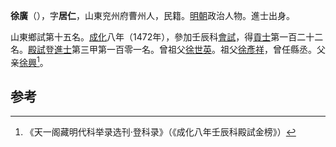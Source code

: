 '''徐廣'''（{{bd|1442年||？}}），字'''居仁'''，山東兖州府曹州人，民籍。[[明朝|明朝]]政治人物。進士出身。

山東鄉試第十五名。[[成化|成化]]八年（1472年），參加壬辰科[[會試|會試]]，得[[貢士|貢士]]第一百二十二名。[[殿試|殿試]]登[[進士|進士]]第三甲第一百零一名。曾祖父[[徐世英|徐世英]]。祖父[[徐彥祥|徐彥祥]]，曾任縣丞。父亲[[徐興|徐興]]<ref>《天一阁藏明代科举录选刊·登科录》（《成化八年壬辰科殿試金榜》）</ref>。

==参考==
{{reflist}}
{{明朝人物小作品}}
{{成化八年壬辰科殿試金榜}}